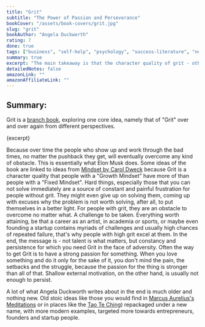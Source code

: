 ```yaml
---
title: "Grit"
subtitle: "The Power of Passion and Perseverance"
bookCover: "/assets/book-covers/grit.jpg"
slug: "grit"
bookAuthor: "Angela Duckworth"
rating: 7
done: true
tags: ["business", "self-help", "psychology", "success-literature", "non-fiction"]
summary: true
excerpt: "The main takeaway is that the character quality of grit - others might call it persistence, perseverance or resilience - in Finland they call it Sisu, is the main predictor of success. If you can face problems and bad times with equanimity and push through the pain, that's the one important ingredient necessary to set up for success in life."
detailedNotes: false
amazonLink: ""
amazonAffiliateLink: ""
---
```


## Summary: 

Grit is a [branch book](https://commoncog.com/the-3-kinds-of-non-fiction-book/#branchbooks), exploring one core idea, namely that of "Grit" over and over again from different perspectives. 

<p>{excerpt}</p>

Because over time the people who show up and work through the bad times, no matter the pushback they get, will eventually overcome any kind of obstacle. This is essentially what Elon Musk does. Some ideas of the book are linked to ideas from [Mindset by Carol Dweck](/booknotes/mindset) because Grit is a character quality that people with a "Growth Mindset" have more of than people with a "Fixed Mindset". Hard things, especially those that you can not solve immediately are a source of constant and painful frustration for people without grit. They might even give up on solving them, coming up with excuses why the problem is not worth solving, after all, to put themselves in a better light. For people with grit, they are an obstacle to overcome no matter what. A challenge to be taken. Everything worth attaining, be that a career as an artist, in academia or sports, or maybe even founding a startup contains myriads of challenges and usually high chances of repeated failure, that's why people with high grit excel at them. In the end, the message is - not talent is what matters, but constancy and persistence for which you need Grit in the face of adversity. Often the way to get Grit is to have a strong passion for something. When you love something and do it only for the sake of it, you don't mind the pain, the setbacks and the struggle, because the passion for the thing is stronger than all of that. Shallow external motivation, on the other hand, is usually not enough to persist. 

A lot of what Angela Duckworth writes about in the end is much older and nothing new. Old stoic ideas like those you would find in [Marcus Aurelius's Meditations](/booknotes/meditations) or in places like the [Tao Te Ching](/booknotes/tao-te-ching)) repackaged under a new name, with more modern examples, targeted more towards entrepreneurs, founders and startup people.